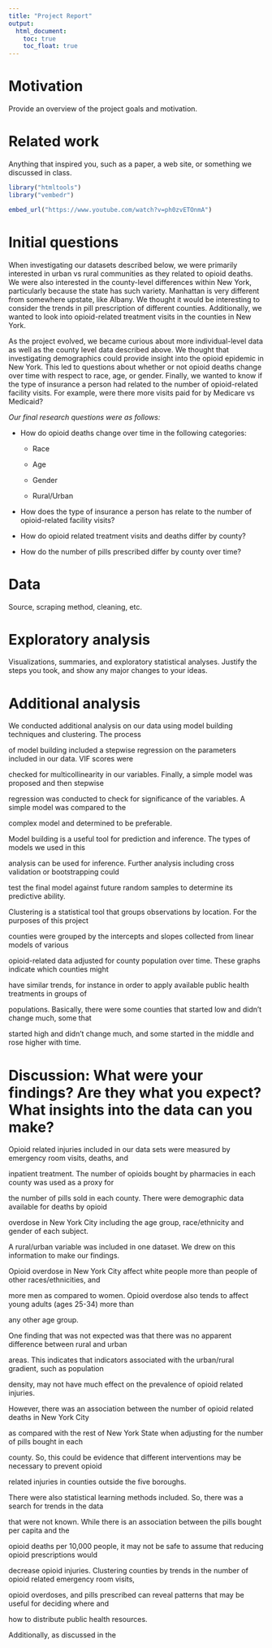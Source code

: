 ```yaml
---
title: "Project Report"
output: 
  html_document:
    toc: true
    toc_float: true
---
```


# Motivation
Provide an overview of the project goals and motivation.


# Related work
Anything that inspired you, such as a paper, a web site, or something we discussed in class.

```r

library("htmltools")
library("vembedr")

embed_url("https://www.youtube.com/watch?v=ph0zvETOnmA")
```


# Initial questions

When investigating our datasets described below, we were primarily interested in urban vs rural communities as they related to opioid deaths. We were also interested in the county-level differences within New York, particularly because the state has such variety. Manhattan is very different from somewhere upstate, like Albany. We thought it would be interesting to consider the trends in pill prescription of different counties. Additionally, we wanted to look into opioid-related treatment visits in the counties in New York.

As the project evolved, we became curious about more individual-level data as well as the county level data described above. We thought that investigating demographics could provide insight into the opioid epidemic in New York. This led to questions about whether or not opioid deaths change over time with respect to race, age, or gender. Finally, we wanted to know if the type of insurance a person had related to the number of opioid-related facility visits. For example, were there more visits paid for by Medicare vs Medicaid?

_Our final research questions were as follows:_

* How do opioid deaths change over time in the following categories:

  * Race

  * Age

  * Gender

  * Rural/Urban

* How does the type of insurance a person has relate to the number of opioid-related facility visits?

* How do opioid related treatment visits and deaths differ by county?

* How do the number of pills prescribed differ by county over time?

# Data
Source, scraping method, cleaning, etc.


# Exploratory analysis
Visualizations, summaries, and exploratory statistical analyses. Justify the steps you took, and show any major changes to your ideas.


# Additional analysis

We conducted additional analysis on our data using model building techniques and clustering. The process

of model building included a stepwise regression on the parameters included in our data. VIF scores were

checked for multicollinearity in our variables. Finally, a simple model was proposed and then stepwise

regression was conducted to check for significance of the variables. A simple model was compared to the

complex model and determined to be preferable. 

Model building is a useful tool for prediction and inference. The types of models we used in this

analysis can be used for inference. Further analysis including cross validation or bootstrapping could

test the final model against future random samples to determine its predictive ability.

Clustering is a statistical tool that groups observations by location. For the purposes of this project

counties were grouped by the intercepts and slopes collected from linear models of various

opioid-related data adjusted for county population over time. These graphs indicate which counties might

have similar trends, for instance in order to apply available public health treatments in groups of

populations. Basically, there were some counties that started low and didn't change much, some that

started high and didn't change much, and some started in the middle and rose higher with time.

# Discussion: What were your findings? Are they what you expect? What insights into the data can you make?

Opioid related injuries included in our data sets were measured by emergency room visits, deaths, and

inpatient treatment. The number of opioids bought by pharmacies in each county was used as a proxy for

the number of pills sold in each county. There were demographic data available for deaths by opioid

overdose in New York City including the age group, race/ethnicity and gender of each subject.

A rural/urban variable was included in one dataset. We drew on this information to make our findings. 

Opioid overdose in New York City affect white people more than people of other races/ethnicities, and

more men as compared to women. Opioid overdose also tends to affect young adults (ages 25-34) more than

any other age group.

One finding that was not expected was that there was no apparent difference between rural and urban 

areas. This indicates that indicators associated with the urban/rural gradient, such as population 

density, may not have much effect on the prevalence of opioid related injuries. 

However, there was an association between the number of opioid related deaths in New York City

as compared with the rest of New York State when adjusting for the number of pills bought in each

county. So, this could be evidence that different interventions may be necessary to prevent opioid 

related injuries in counties outside the five boroughs. 

There were also statistical learning methods included. So, there was a search for trends in the data

that were not known. While there is an association between the pills bought per capita and the 

opioid deaths per 10,000 people, it may not be safe to assume that reducing opioid prescriptions would

decrease opioid injuries. Clustering counties by trends in the number of opioid related emergency room visits, 

opioid overdoses, and pills prescribed can reveal patterns that may be useful for deciding where and

how to distribute public health resources.

Additionally, as discussed in the 